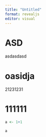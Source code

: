 ---
title: "Untitled"
format: revealjs
editor: visual
---

# ASD

asdasdasd

# oasidja

21231231

# 111111

```{r}
a <- 1+1

a
```
